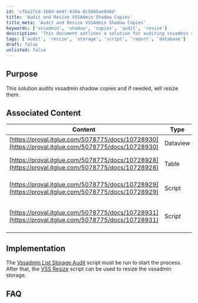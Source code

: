 ```yaml
---
id: 'cfba27cd-1b8d-4e4f-810a-0c5885ae840d'
title: 'Audit and Resize VSSAdmin Shadow Copies'
title_meta: 'Audit and Resize VSSAdmin Shadow Copies'
keywords: ['vssadmin', 'shadow', 'copies', 'audit', 'resize']
description: 'This document outlines a solution for auditing vssadmin shadow copies and resizing them if necessary. It includes associated content such as reports, tables, and scripts that assist in the auditing and resizing processes.'
tags: ['audit', 'resize', 'storage', 'script', 'report', 'database']
draft: false
unlisted: false
---
```

## Purpose

This solution audits vssadmin shadow copies and if needed, will resize them.

## Associated Content

| Content                                                                                 | Type      | Function                                                                                             |
|-----------------------------------------------------------------------------------------|-----------|------------------------------------------------------------------------------------------------------|
| [https://proval.itglue.com/5078775/docs/10728930](https://proval.itglue.com/5078775/docs/10728930) | Dataview  | This shows the report of vssadmin storage of the agent                                              |
| [https://proval.itglue.com/5078775/docs/10728928](https://proval.itglue.com/5078775/docs/10728928) | Table     | plugin_proval_vssadminstorage, this table stores the vssadmin data                                  |
| [https://proval.itglue.com/5078775/docs/10728929](https://proval.itglue.com/5078775/docs/10728929) | Script    | This script helps to perform the vssadmin auditing using PowerShell                                 |
| [https://proval.itglue.com/5078775/docs/10728931](https://proval.itglue.com/5078775/docs/10728931) | Script    | This script helps to resize the vssadmin MAX value and modify the data in the table as well.       |

## Implementation

The [Vssadmin List Storage Audit](https://proval.itglue.com/DOC-5078775-10728929) script must be run to start the process. After that, the [VSS Resize](https://proval.itglue.com/DOC-5078775-10728931) script can be used to resize the vssadmin storage.

## FAQ














